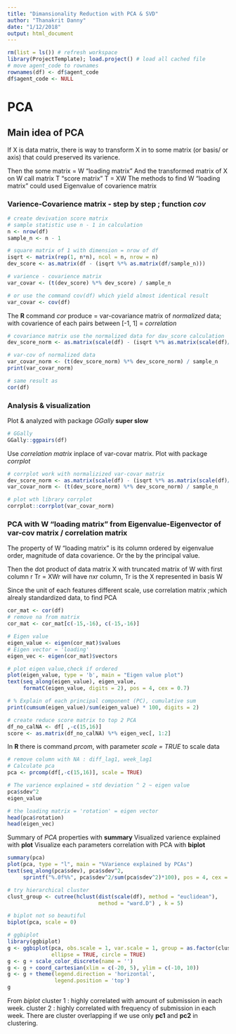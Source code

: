 ```yaml
---
title: "Dimansionality Reduction with PCA & SVD"
author: "Thanakrit Danny"
date: "1/12/2018"
output: html_document
---
```


```r

rm(list = ls()) # refresh workspace
library(ProjectTemplate); load.project() # load all cached file
# move agent_code to rownames
rownames(df) <- df$agent_code
df$agent_code <- NULL
```             

# PCA
## Main idea of PCA
If X is data matrix, there is way to transform X in to some matrix (or basis/ or axis) that could preserved its varience.

Then the some matrix = W "loading matrix"
And the transformed matrix of X on W call matrix T "score matrix"
T = XW
The methods to find W "loading matrix" could used Eigenvalue of covarience matrix

### Varience-Covarience matrix - step by step ; function *cov*
```r
# create devivation score matrix
# sample statistic use n - 1 in calculation 
n <- nrow(df)
sample_n <- n - 1

# square matrix of 1 with dimension = nrow of df
isqrt <- matrix(rep(1, n*n), ncol = n, nrow = n)
dev_score <- as.matrix(df - (isqrt %*% as.matrix(df/sample_n)))

# varience - covarience matrix
var_covar <- (t(dev_score) %*% dev_score) / sample_n

# or use the command cov(df) which yield almost identical result
var_covar <- cov(df)
```

The **R** command *cor* produce = var-covariance matrix of *normalized* data; with covarience of each pairs between [-1, 1] = *correlation*
```r
# covariance matrix use the normalized data for dav_score calculation
dev_score_norm <- as.matrix(scale(df) - (isqrt %*% as.matrix(scale(df)/sample_n)))

# var-cov of normalized data
var_covar_norm <- (t(dev_score_norm) %*% dev_score_norm) / sample_n
print(var_covar_norm)

# same result as
cor(df)
```

### Analysis & visualization

Plot & analyzed with package *GGally* **super slow**
```r
# GGally 
GGally::ggpairs(df)
```

Use *correlation matrix* inplace of var-covar matrix.
Plot with package *corrplot*
```r
# corrplot work with normalizized var-covar matrix
dev_score_norm <- as.matrix(scale(df) - (isqrt %*% as.matrix(scale(df)/sample_n)))
var_covar_norm <- (t(dev_score_norm) %*% dev_score_norm) / sample_n

# plot wth library corrplot
corrplot::corrplot(var_covar_norm)
```

### PCA with W "loading matrix" from Eigenvalue-Eigenvector of var-cov matrix / correlation matrix

The property of W "loading matrix" is its column ordered by eigenvalue order, magnitude of data covarience. Or the by the principal value.

Then the dot product of data matrix X with truncated matrix of W with first column r 
Tr = XWr will have nxr column, Tr is the X represented in basis W

Since the unit of each features different scale, use correlation matrix ;which alrealy standardized data, to find PCA 
```r

cor_mat <- cor(df)
# remove na from matrix
cor_mat <- cor_mat[c(-15,-16), c(-15,-16)]

# Eigen value
eigen_value <- eigen(cor_mat)$values
# Eigen vector = 'loading' 
eigen_vec <- eigen(cor_mat)$vectors

# plot eigen value,check if ordered 
plot(eigen_value, type = 'b', main = "Eigen value plot")
text(seq_along(eigen_value), eigen_value, 
     formatC(eigen_value, digits = 2), pos = 4, cex = 0.7)

# % Explain of each principal component (PC), cumulative sum
print(cumsum(eigen_value)/sum(eigen_value) * 100, digits = 2)

# create reduce score matrix to top 2 PCA
df_no_calNA <- df[ ,-c(15,16)]
score <- as.matrix(df_no_calNA) %*% eigen_vec[, 1:2]
```

In **R** there is command *prcom*, with parameter *scale = TRUE* to scale data

```r
# remove column with NA : diff_lag1, week_lag1
# Calculate pca
pca <- prcomp(df[,-c(15,16)], scale = TRUE)

# The varience explained = std deviation ^ 2 ~ eigen value
pca$sdev^2
eigen_value

# the loading matrix = 'rotation' = eigen vector
head(pca$rotation)
head(eigen_vec)
```

Summary of *PCA* properties with **summary**
Visualized varience explained with **plot**
Visualize each parameters correlation with PCA with **biplot**
```r
summary(pca)
plot(pca, type = "l", main = "%Varience explained by PCAs")
text(seq_along(pca$sdev), pca$sdev^2, 
     sprintf("%.0f%%", pca$sdev^2/sum(pca$sdev^2)*100), pos = 4, cex = 0.7)

# try hierarchical cluster 
clust_group <- cutree(hclust(dist(scale(df), method = "euclidean"), 
                             method = "ward.D") , k = 5)

# biplot not so beautiful
biplot(pca, scale = 0)

# ggbiplot
library(ggbiplot)
g <- ggbiplot(pca, obs.scale = 1, var.scale = 1, group = as.factor(clust_group),
              ellipse = TRUE, circle = TRUE)
g <- g + scale_color_discrete(name = '')
g <- g + coord_cartesian(xlim = c(-20, 5), ylim = c(-10, 10))
g <- g + theme(legend.direction = 'horizontal', 
               legend.position = 'top')
g
```

From *biplot* 
cluster 1 : highly correlated with amount of submission in each week.
cluster 2 : highly correlated with frequency of submission in each week.
There are cluster overlapping if we use only **pc1** and **pc2** in clustering. 